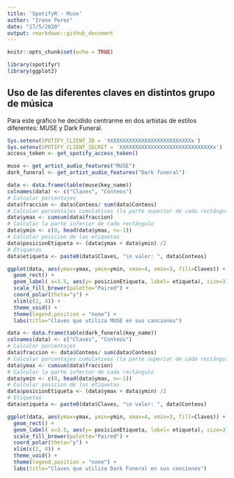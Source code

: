```yaml
---
title: 'SpotifyR - Muse'
author: "Irene Perez"
date: "17/5/2020"
output: rmarkdown::github_document
---
```


```r
knitr::opts_chunk$set(echo = TRUE)
```

```r
library(spotifyr)
library(ggplot2)
```

## Uso de las diferentes claves en distintos grupo de música

Para este gráfico he decidido centrarme en dos artistas de estilos diferentes: MUSE y Dark Funeral. 

```r
Sys.setenv(SPOTIFY_CLIENT_ID = 'XXXXXXXXXXXXXXXXXXXXXXXXXXXx')
Sys.setenv(SPOTIFY_CLIENT_SECRET = 'XXXXXXXXXXXXXXXXXXXXXXXXXXXXXXx')
access_token <- get_spotify_access_token()
```


```r

muse <- get_artist_audio_features("MUSE")
dark_funeral <- get_artist_audio_features("Dark funeral")
```


```r
data <- data.frame(table(muse$key_name))
colnames(data) <- c("Claves", "Conteos")
# Calcular porcentajes
data$fraccion <- data$Conteos/ sum(data$Conteos)
# Calcular porcentajes cumulativos (la parte superior de cada rectángulo)
data$ymax <- cumsum(data$fraccion)
# Calcular la parte inferior de cada rectángulo
data$ymin <- c(0, head(data$ymax, n=-1))
# Calcular posicion de las etiquetas
data$posicionEtiqueta <- (data$ymax + data$ymin) /2
# Etiquetas
data$etiqueta <- paste0(data$Claves, "\n valor: ", data$Conteos)
```

```r
ggplot(data, aes(ymax=ymax, ymin=ymin, xmax=4, xmin=3, fill=Claves)) +
  geom_rect() +
  geom_label( x=3.5, aes(y= posicionEtiqueta, label= etiqueta), size=3) +
  scale_fill_brewer(palette="Paired") +
  coord_polar(theta="y") +
  xlim(c(2, 4)) +
  theme_void() +
  theme(legend.position = "none") +
  labs(title="Claves que utiliza MUSE en sus canciones")
```

```r
data <- data.frame(table(dark_funeral$key_name))
colnames(data) <- c("Claves", "Conteos")
# Calcular porcentajes
data$fraccion <- data$Conteos/ sum(data$Conteos)
# Calcular porcentajes cumulativos (la parte superior de cada rectángulo)
data$ymax <- cumsum(data$fraccion)
# Calcular la parte inferior de cada rectángulo
data$ymin <- c(0, head(data$ymax, n=-1))
# Calcular posicion de las etiquetas
data$posicionEtiqueta <- (data$ymax + data$ymin) /2
# Etiquetas
data$etiqueta <- paste0(data$Claves, "\n valor: ", data$Conteos)
```

```r
ggplot(data, aes(ymax=ymax, ymin=ymin, xmax=4, xmin=3, fill=Claves)) +
  geom_rect() +
  geom_label( x=3.5, aes(y= posicionEtiqueta, label= etiqueta), size=3) +
  scale_fill_brewer(palette="Paired") +
  coord_polar(theta="y") +
  xlim(c(2, 4)) +
  theme_void() +
  theme(legend.position = "none") +
  labs(title="Claves que utiliza Dark Funeral en sus canciones")
```


